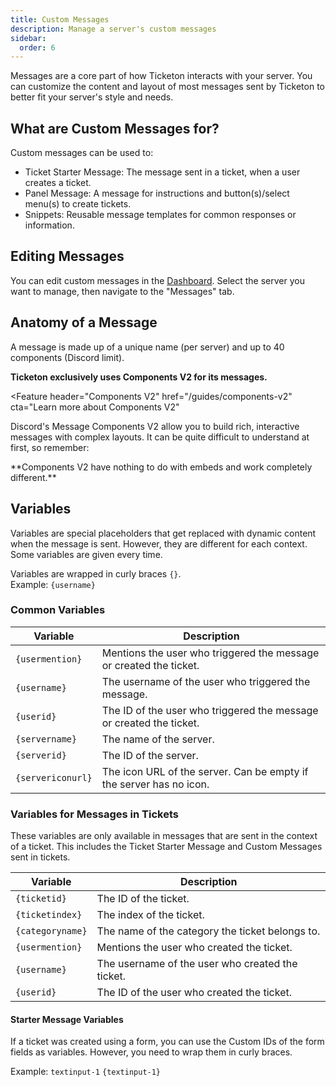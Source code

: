 ```yaml
---
title: Custom Messages
description: Manage a server's custom messages
sidebar:
  order: 6
---
```



Messages are a core part of how Ticketon interacts with your server. You can customize the content and layout of most
messages sent by Ticketon to better fit your server's style and needs.

## What are Custom Messages for?

Custom messages can be used to:

- Ticket Starter Message: The message sent in a ticket, when a user creates a ticket.
- Panel Message: A message for instructions and button(s)/select menu(s) to create tickets.
- Snippets: Reusable message templates for common responses or information.

## Editing Messages

You can edit custom messages in the [Dashboard](https://ticketon.app/dash/?next=/messages).
Select the server you want to manage, then navigate to the "Messages" tab.

## Anatomy of a Message

A message is made up of a unique name (per server) and up to 40 components (Discord limit).

**Ticketon exclusively uses Components V2 for its messages.**

<Feature
  header="Components V2"
  href="/guides/components-v2"
  cta="Learn more about Components V2"
>
  Discord's Message Components V2 allow you to build rich, interactive messages
  with complex layouts. It can be quite difficult to understand at first, so
  remember:
</Feature>

<Aside type="caution" icon="warning">
  **Components V2 have nothing to do with embeds and work completely
  different.**
</Aside>

## Variables

Variables are special placeholders that get replaced with dynamic content when the message is sent. However, they are different for each context.  
Some variables are given every time.

Variables are wrapped in curly braces `{}`.  
Example: `{username}`

### Common Variables

| Variable          | Description                                                         |
| ----------------- | ------------------------------------------------------------------- |
| `{usermention}`   | Mentions the user who triggered the message or created the ticket.  |
| `{username}`      | The username of the user who triggered the message.                 |
| `{userid}`        | The ID of the user who triggered the message or created the ticket. |
| `{servername}`    | The name of the server.                                             |
| `{serverid}`      | The ID of the server.                                               |
| `{servericonurl}` | The icon URL of the server. Can be empty if the server has no icon. |

### Variables for Messages in Tickets

These variables are only available in messages that are sent in the context of a ticket. This includes the Ticket Starter Message and Custom Messages sent in tickets.

| Variable         | Description                                      |
| ---------------- | ------------------------------------------------ |
| `{ticketid}`     | The ID of the ticket.                            |
| `{ticketindex}`  | The index of the ticket.                         |
| `{categoryname}` | The name of the category the ticket belongs to.  |
| `{usermention}`  | Mentions the user who created the ticket.        |
| `{username}`     | The username of the user who created the ticket. |
| `{userid}`       | The ID of the user who created the ticket.       |

#### Starter Message Variables

If a ticket was created using a form, you can use the Custom IDs of the form fields as variables. However, you need to wrap them in curly braces.

Example: `textinput-1` <ArrowInline /> `{textinput-1}`
